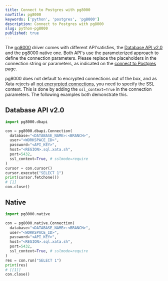 ```yaml
---
title: Connect to Postgres with pg8000
navTitle: pg8000
keywords: ['python', 'postgres', 'pg8000']
description: Connect to Postgres with pg8000
slug: python-pg8000
published: true
---
```


The [pg8000](https://pypi.org/project/pg8000/) driver comes with different API'satisfies, the [Database API v2.0](http://www.python.org/dev/peps/pep-0249/) and the pg8000 native one.
Both API's use the parameterized approach to define the connection parameters.
Please replace the placeholders in the connection string or parameters, as indicated on the [connect to Postgres](/docs/postgres) page.

pg8000 does not default to encrypted connections out of the box, and as Xata rejects all [not encryrpted connections](/docs/postgres#sslmode), you need to specify the SSL context.
This is done by adding the `ssl_context=True` in the connection parameters.
The following examples both demonstrate this.

## Database API v2.0

```python
import pg8000.dbapi

con = pg8000.dbapi.Connection(
  database="<DATABASE_NAME>:<BRANCH>",
  user="<WORKSPACE_ID>",
  password="<API_KEY>",
  host="<REGION>.sql.xata.sh",
  port=5432,
  ssl_context=True, # sslmode=require
)
cursor = con.cursor()
cursor.execute("SELECT 1")
print(cursor.fetchone())
# [1]
con.close()
```

## Native

```python
import pg8000.native

con = pg8000.native.Connection(
  database="<DATABASE_NAME>:<BRANCH>",
  user="<WORKSPACE_ID>",
  password="<API_KEY>",
  host="<REGION>.sql.xata.sh",
  port=5432,
  ssl_context=True, # sslmode=require
)
res = con.run("SELECT 1")
print(res)
# [[1]]
con.close()
```
